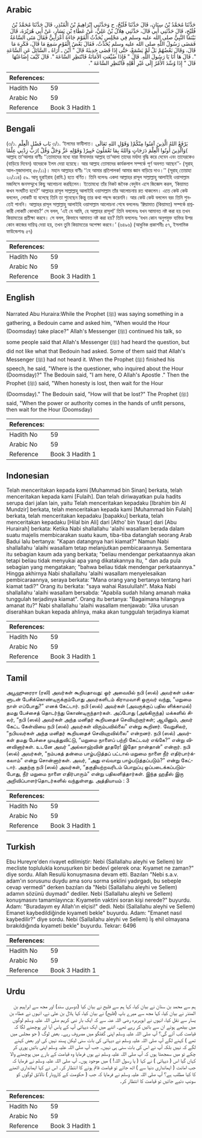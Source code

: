 ## Arabic


<div dir="rtl" lang="ar" style={{fontSize:'larger',backgroundColor:'#f8f9fa',padding:20}}>
حَدَّثَنَا مُحَمَّدُ بْنُ سِنَانٍ، قَالَ حَدَّثَنَا فُلَيْحٌ، ح وَحَدَّثَنِي إِبْرَاهِيمُ بْنُ الْمُنْذِرِ، قَالَ حَدَّثَنَا مُحَمَّدُ بْنُ فُلَيْحٍ، قَالَ حَدَّثَنِي أَبِي قَالَ، حَدَّثَنِي هِلاَلُ بْنُ عَلِيٍّ، عَنْ عَطَاءِ بْنِ يَسَارٍ، عَنْ أَبِي هُرَيْرَةَ، قَالَ بَيْنَمَا النَّبِيُّ صلى الله عليه وسلم فِي مَجْلِسٍ يُحَدِّثُ الْقَوْمَ جَاءَهُ أَعْرَابِيٌّ فَقَالَ مَتَى السَّاعَةُ فَمَضَى رَسُولُ اللَّهِ صلى الله عليه وسلم يُحَدِّثُ، فَقَالَ بَعْضُ الْقَوْمِ سَمِعَ مَا قَالَ، فَكَرِهَ مَا قَالَ، وَقَالَ بَعْضُهُمْ بَلْ لَمْ يَسْمَعْ، حَتَّى إِذَا قَضَى حَدِيثَهُ قَالَ ‏"‏ أَيْنَ ـ أُرَاهُ ـ السَّائِلُ عَنِ السَّاعَةِ ‏"‏‏.‏ قَالَ هَا أَنَا يَا رَسُولَ اللَّهِ‏.‏ قَالَ ‏"‏ فَإِذَا ضُيِّعَتِ الأَمَانَةُ فَانْتَظِرِ السَّاعَةَ ‏"‏‏.‏ قَالَ كَيْفَ إِضَاعَتُهَا قَالَ ‏"‏ إِذَا وُسِّدَ الأَمْرُ إِلَى غَيْرِ أَهْلِهِ فَانْتَظِرِ السَّاعَةَ ‏"‏‏.‏
</div>
<div style={{backgroundColor:'#f8f9fa',padding:20, marginBottom: 10}}><table> <thead> <tr> <th>References:</th> <th></th> </tr> </thead> <tbody><tr><td>Hadith No</td><td>59</td></tr><tr><td>Arabic No</td><td>59</td></tr><tr><td>Reference</td><td>Book 3 Hadith 1</td></tr></tbody></table></div>

## Bengali


<div dir="ltr" lang="bn" style={{fontSize:'larger',backgroundColor:'#f8f9fa',padding:20}}>
(৩/১. بَاب فَضْلِ الْعِلْمِ ৩/১. ‘ইলমের ফাযীলাত। وَقَوْلِ اللهِ تَعَالَى )يَرْفَعْ اللهُ الَّذِينَ آمَنُوا مِنْكُمْ وَالَّذِينَ أُوتُوا الْعِلْمَ دَرَجَاتٍ وَاللهُ بِمَا تَعْمَلُونَ خَبِيرٌ( وَقَوْلِهِ عَزَّ وَجَلَّ وَقُلْ )رَبِّ زِدْنِي عِلْمًا( আল্লাহ তা‘আলার বাণীঃ ‘‘তোমাদের মধ্যে যারা ঈমানদার আল্লাহ তা‘আলা তাদের মর্যাদা বৃদ্ধি করে দেবেন এবং তাদেরকেও (বাড়িয়ে দিবেন) যাদেরকে ইলম দেয়া হয়েছে। আর আল্লাহ তোমাদের কার্যকলাপ সম্পর্কে পূর্ণ অবগত আছেন’’- (সূরাহ্ আল-মুজাদালাহ্ ৫৮/১১)। মহান আল্লাহর বাণীঃ ‘‘হে আমার প্রতিপালক! আমার জ্ঞান বাড়িয়ে দাও।’’ (সূরাহ্ তোয়াহা ২০/১১৪) ৫৯. আবূ হুরাইরাহ (রাযি.) হতে বর্ণিত। তিনি বলেনঃ একদা আল্লাহর রাসূল সাল্লাল্লাহু আলাইহি ওয়াসাল্লাম মজলিসে জনসম্মুখে কিছু আলোচনা করছিলেন। ইতোমধ্যে তাঁর নিকট জনৈক বেদুঈন এসে জিজ্ঞেস করল, ‘কিয়ামত কখন সংঘটিত হবে?’ আল্লাহর রাসূল সাল্লাল্লাহু আলাইহি ওয়াসাল্লাম তাঁর আলোচনায় রত থাকলেন। এতে কেউ কেউ বললেন, লোকটি যা বলেছে তিনি তা শুনেছেন কিন্তু তার কথা পছন্দ করেননি। আর কেউ কেউ বললেন বরং তিনি শুনতেই পাননি। আল্লাহর রাসূল সাল্লাল্লাহু আলাইহি ওয়াসাল্লাম আলোচনা শেষে বললেনঃ ‘ক্বিয়ামাত (কিয়ামত) সম্পর্কে প্রশ্নকারী লোকটি কোথায়?’ সে বলল, ‘এই যে আমি, হে আল্লাহর রাসূল!’ তিনি বললেনঃ যখন আমানত নষ্ট করা হয় তখন কিয়ামতের প্রতীক্ষা করবে। সে বলল, কিভাবে আমানত নষ্ট করা হয়? তিনি বললেনঃ ‘যখন কোন অনুপযুক্ত ব্যক্তির উপর কোন কাজের দায়িত্ব দেয়া হয়, তখন তুমি কিয়ামতের অপেক্ষা করবে।’ (৬৪৯৬) (আধুনিক প্রকাশনীঃ ৫৭, ইসলামিক ফাউন্ডেশনঃ ৫৭)
</div>
<div style={{backgroundColor:'#f8f9fa',padding:20, marginBottom: 10}}><table> <thead> <tr> <th>References:</th> <th></th> </tr> </thead> <tbody><tr><td>Hadith No</td><td>59</td></tr><tr><td>Arabic No</td><td>59</td></tr><tr><td>Reference</td><td>Book 3 Hadith 1</td></tr></tbody></table></div>

## English


<div dir="ltr" lang="en" style={{fontSize:'larger',backgroundColor:'#f8f9fa',padding:20}}>
Narrated Abu Huraira:While the Prophet (ﷺ) was saying something in a gathering, a Bedouin came and asked him, "When would the Hour (Doomsday) take place?" Allah's Messenger (ﷺ) continued his talk, so some people said that Allah's Messenger (ﷺ) had heard the question, but did not like what that Bedouin had asked. Some of them said that Allah's Messenger (ﷺ) had not heard it. When the Prophet (ﷺ) finished his speech, he said, "Where is the questioner, who inquired about the Hour (Doomsday)?" The Bedouin said, "I am here, O Allah's Apostle ." Then the Prophet (ﷺ) said, "When honesty is lost, then wait for the Hour (Doomsday)." The Bedouin said, "How will that be lost?" The Prophet (ﷺ) said, "When the power or authority comes in the hands of unfit persons, then wait for the Hour (Doomsday)
</div>
<div style={{backgroundColor:'#f8f9fa',padding:20, marginBottom: 10}}><table> <thead> <tr> <th>References:</th> <th></th> </tr> </thead> <tbody><tr><td>Hadith No</td><td>59</td></tr><tr><td>Arabic No</td><td>59</td></tr><tr><td>Reference</td><td>Book 3 Hadith 1</td></tr></tbody></table></div>

## Indonesian


<div dir="ltr" lang="id" style={{fontSize:'larger',backgroundColor:'#f8f9fa',padding:20}}>
Telah menceritakan kepada kami [Muhammad bin Sinan] berkata, telah menceritakan kepada kami [Fulaih]. Dan telah diriwayatkan pula hadits serupa dari jalan lain, yaitu Telah menceritakan kepadaku [Ibrahim bin Al Mundzir] berkata, telah menceritakan kepada kami [Muhammad bin Fulaih] berkata, telah menceritakan kepadaku [bapakku] berkata, telah menceritakan kepadaku [Hilal bin Ali] dari [Atho' bin Yasar] dari [Abu Hurairah] berkata: Ketika Nabi shallallahu 'alaihi wasallam berada dalam suatu majelis membicarakan suatu kaum, tiba-tiba datanglah seorang Arab Badui lalu bertanya: "Kapan datangnya hari kiamat?" Namun Nabi shallallahu 'alaihi wasallam tetap melanjutkan pembicaraannya. Sementara itu sebagian kaum ada yang berkata; "beliau mendengar perkataannya akan tetapi beliau tidak menyukai apa yang dikatakannya itu, " dan ada pula sebagian yang mengatakan; "bahwa beliau tidak mendengar perkataannya." Hingga akhirnya Nabi shallallahu 'alaihi wasallam menyelesaikan pembicaraannya, seraya berkata: "Mana orang yang bertanya tentang hari kiamat tadi?" Orang itu berkata: "saya wahai Rasulullah!". Maka Nabi shallallahu 'alaihi wasallam bersabda: "Apabila sudah hilang amanah maka tunggulah terjadinya kiamat". Orang itu bertanya: "Bagaimana hilangnya amanat itu?" Nabi shallallahu 'alaihi wasallam menjawab: "Jika urusan diserahkan bukan kepada ahlinya, maka akan tunggulah terjadinya kiamat
</div>
<div style={{backgroundColor:'#f8f9fa',padding:20, marginBottom: 10}}><table> <thead> <tr> <th>References:</th> <th></th> </tr> </thead> <tbody><tr><td>Hadith No</td><td>59</td></tr><tr><td>Arabic No</td><td>59</td></tr><tr><td>Reference</td><td>Book 3 Hadith 1</td></tr></tbody></table></div>

## Tamil


<div dir="ltr" lang="ta" style={{fontSize:'larger',backgroundColor:'#f8f9fa',padding:20}}>
அபூஹுரைரா (ரலி) அவர்கள் கூறியதாவது: ஓர் அவையில் நபி (ஸல்) அவர்கள் மக்களுடன் பேசிக்கொண்டிருக்கும்போது அவர்களிடம் கிராமவாசி ஒருவர் வந்து, “மறுமை நாள் எப்போது?” எனக் கேட்டார். நபி (ஸல்) அவர்கள் (அவருக்குப் பதில ளிக்காமல்) தமது பேச்சைத் தொடர்ந்து கொண்டிருந்தார்கள். அப்போது (அங்கிருந்த) மக்களில் சிலர், “நபி (ஸல்) அவர்கள் அந்த மனிதர் கூறியதைச் செவியுற்றார்கள்; ஆயினும், அவர் கேட்ட கேள்வியை நபி (ஸல்) அவர்கள் விரும்பவில்லை” என்று கூறினர். வேறுசிலர், “நபியவர்கள் அந்த மனிதர் கூறியதைச் செவியுறவில்லை” என்றனர். நபி (ஸல்) அவர்கள் தமது பேச்சை முடித்துவிட்டு, “மறுமை நாளைப் பற்றி கேட்டவர் எங்கே?” என்று வினவினார்கள். உடனே அவர் “அல்லாஹ்வின் தூதரே! இதோ நான்தான்” என்றார். நபி (ஸல்) அவர்கள், “நம்பகத் தன்மை பாழ்படுத்தப் பட்டால் மறுமை நாளை நீர் எதிர்பார்க்கலாம்” என்று சொன்னார்கள். அவர், “அது எவ்வாறு பாழ்படுத்தப்படும்?” என்று கேட்டார். அதற்கு நபி (ஸல்) அவர்கள், “தகுதியற்றவரிடம் பொறுப்பு ஒப்படைக்கப்படும்போது, நீர் மறுமை நாளை எதிர்பாரும்” என்று பதிலளித்தார்கள். இந்த ஹதீஸ் இரு அறிவிப்பாளர்தொடர்களில் வந்துள்ளது. அத்தியாயம் : 3
</div>
<div style={{backgroundColor:'#f8f9fa',padding:20, marginBottom: 10}}><table> <thead> <tr> <th>References:</th> <th></th> </tr> </thead> <tbody><tr><td>Hadith No</td><td>59</td></tr><tr><td>Arabic No</td><td>59</td></tr><tr><td>Reference</td><td>Book 3 Hadith 1</td></tr></tbody></table></div>

## Turkish


<div dir="ltr" lang="tr" style={{fontSize:'larger',backgroundColor:'#f8f9fa',padding:20}}>
Ebu Hureyre'den rivayet edilmiştir: Nebi (Sallallahu aleyhi ve Sellem) bir mecliste toplulukla konuşurken bir bedevî gelerek ona: Kıyamet ne zaman?" diye sordu. Allah Resulü konuşmasına devam etti. Bazıları "Nebi s.a.v. adam'ın sorusunu duydu ama soru sorma şeklini yadırgadı, bu sebeple cevap vermedi" derken bazıları da "Nebi (Sallallahu aleyhi ve Sellem) adamın sözünü duymadı" dediler. Nebi (Sallallahu aleyhi ve Sellem) konuşmasını tamamlayınca: Kıyametin vaktini soran kişi nerede?" buyurdu. Adam: "Buradayım ey Allah'ın elçisi!" dedi. Nebi (Sallallahu aleyhi ve Sellem) Emanet kaybedildiğinde kıyameti bekle" buyurdu. Adam: "Emanet nasıl kaybedilir?" diye sordu. Nebi (Sallallahu aleyhi ve Sellem) İş ehil olmayana bırakıldığında kıyameti bekle" buyurdu. Tekrar: 6496
</div>
<div style={{backgroundColor:'#f8f9fa',padding:20, marginBottom: 10}}><table> <thead> <tr> <th>References:</th> <th></th> </tr> </thead> <tbody><tr><td>Hadith No</td><td>59</td></tr><tr><td>Arabic No</td><td>59</td></tr><tr><td>Reference</td><td>Book 3 Hadith 1</td></tr></tbody></table></div>

## Urdu


<div dir="rtl" lang="ur" style={{fontSize:'larger',backgroundColor:'#f8f9fa',padding:20}}>
ہم سے محمد بن سنان نے بیان کیا، کہا ہم سے فلیح نے بیان کیا (دوسری سند) اور مجھ سے ابراہیم بن المنذر نے بیان کیا، کہا مجھ سے میرے باپ (فلیح) نے بیان کیا، کہا ہلال بن علی نے، انہوں نے عطاء بن یسار سے نقل کیا، انہوں نے ابوہریرہ رضی اللہ عنہ سے کہ ایک بار نبی کریم صلی اللہ علیہ وسلم لوگوں میں بیٹھے ہوئے ان سے باتیں کر رہے تھے۔ اتنے میں ایک دیہاتی آپ کے پاس آیا اور پوچھنے لگا کہ قیامت کب آئے گی؟ آپ صلی اللہ علیہ وسلم اپنی گفتگو میں مصروف رہے۔ بعض لوگ ( جو مجلس میں تھے ) کہنے لگے آپ صلی اللہ علیہ وسلم نے دیہاتی کی بات سنی لیکن پسند نہیں کی اور بعض کہنے لگے کہ نہیں بلکہ آپ نے اس کی بات سنی ہی نہیں۔ جب آپ صلی اللہ علیہ وسلم اپنی باتیں پوری کر چکے تو میں سمجھتا ہوں کہ آپ صلی اللہ علیہ وسلم نے یوں فرمایا وہ قیامت کے بارے میں پوچھنے والا کہاں گیا اس ( دیہاتی ) نے کہا ( یا رسول اللہ! ) میں موجود ہوں۔ آپ صلی اللہ علیہ وسلم نے فرمایا کہ جب امانت ( ایمانداری دنیا سے ) اٹھ جائے تو قیامت قائم ہونے کا انتظار کر۔ اس نے کہا ایمانداری اٹھنے کا کیا مطلب ہے؟ آپ صلی اللہ علیہ وسلم نے فرمایا کہ جب ( حکومت کے کاروبار ) نالائق لوگوں کو سونپ دئیے جائیں تو قیامت کا انتظار کر۔
</div>
<div style={{backgroundColor:'#f8f9fa',padding:20, marginBottom: 10}}><table> <thead> <tr> <th>References:</th> <th></th> </tr> </thead> <tbody><tr><td>Hadith No</td><td>59</td></tr><tr><td>Arabic No</td><td>59</td></tr><tr><td>Reference</td><td>Book 3 Hadith 1</td></tr></tbody></table></div>